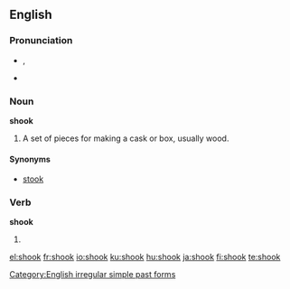 ==English==

{{rank|loss|spot|wonderful|943|shook|fit|distribute|ordinary}}

===Pronunciation===
* {{IPA|/ʃʊk/}}, {{SAMPA|/SUk/}}
* {{audio|en-us-shook.ogg|Audio (US)}}
*: {{rhymes|ʊk}}

===Noun===
'''shook'''

# A set of pieces for making a cask or box, usually wood.

====Synonyms====
* [[stook]]

===Verb===
'''shook'''

# {{simple past of|[[shake]]}}

[[Category:English irregular simple past forms]]

[[el:shook]]
[[fr:shook]]
[[io:shook]]
[[ku:shook]]
[[hu:shook]]
[[ja:shook]]
[[fi:shook]]
[[te:shook]]
